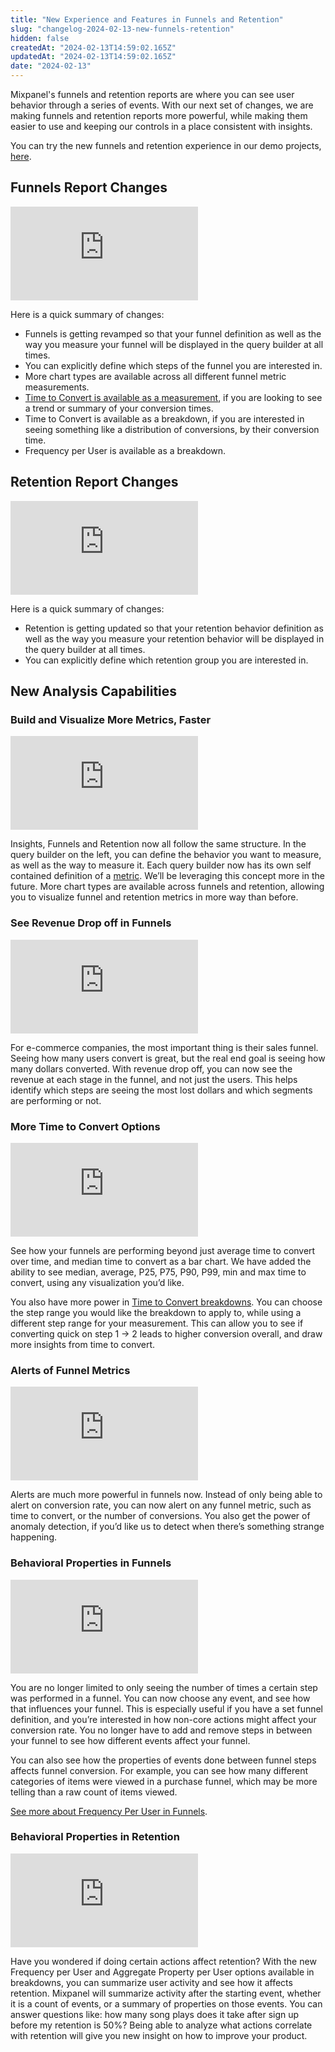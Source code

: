 ```yaml
---
title: "New Experience and Features in Funnels and Retention"
slug: "changelog-2024-02-13-new-funnels-retention"
hidden: false
createdAt: "2024-02-13T14:59:02.165Z"
updatedAt: "2024-02-13T14:59:02.165Z"
date: "2024-02-13"
---
```


Mixpanel's funnels and retention reports are where you can see user behavior through a series of events. With our next set of changes, we are making funnels and retention reports more powerful, while making them easier to use and keeping our controls in a place consistent with insights.

You can try the new funnels and retention experience in our demo projects, [here](https://mixpanel.com/project/3018488/view/3536632/app/funnels).

## Funnels Report Changes

<div style={{position: 'relative', paddingBottom: '64.90384615384616%', height: 0}}>
    <iframe src="https://www.loom.com/embed/7905e588beea48c5bc757ce8c43aae8b"
        frameBorder="0"
        webkitallowfullscreen="true" mozallowfullscreen="true" allowFullScreen
        style={{position: 'absolute', 'top': 0, 'left': 0, 'width': '100%', 'height': '100%'}}>
    </iframe>
</div>

Here is a quick summary of changes:

- Funnels is getting revamped so that your funnel definition as well as the way you measure your funnel will be displayed in the query builder at all times.
- You can explicitly define which steps of the funnel you are interested in.
- More chart types are available across all different funnel metric measurements.
- [Time to Convert is available as a measurement](/docs/reports/funnels/funnels-advanced#time-to-convert-measurement), if you are looking to see a trend or summary of your conversion times.
- Time to Convert is available as a breakdown, if you are interested in seeing something like a distribution of conversions, by their conversion time.
- Frequency per User is available as a breakdown.

## Retention Report Changes

<div style={{position: 'relative', paddingBottom: '64.90384615384616%', height: 0}}>
    <iframe src="https://www.loom.com/embed/45ddc28851aa494ead99bccafe1f9a37"
        frameBorder="0"
        webkitallowfullscreen="true" mozallowfullscreen="true" allowFullScreen
        style={{position: 'absolute', 'top': 0, 'left': 0, 'width': '100%', 'height': '100%'}}>
    </iframe>
</div>

Here is a quick summary of changes:

- Retention is getting updated so that your retention behavior definition as well as the way you measure your retention behavior will be displayed in the query builder at all times.
- You can explicitly define which retention group you are interested in.

## New Analysis Capabilities

### Build and Visualize More Metrics, Faster

<div style={{position: 'relative', paddingBottom: '64.90384615384616%', height: 0}}>
    <iframe src="https://www.loom.com/embed/bee5153decf441c49d141f8b68f161e4"
        frameBorder="0"
        webkitallowfullscreen="true" mozallowfullscreen="true" allowFullScreen
        style={{position: 'absolute', 'top': 0, 'left': 0, 'width': '100%', 'height': '100%'}}>
    </iframe>
</div>

Insights, Funnels and Retention now all follow the same structure. In the query builder on the left, you can define the behavior you want to measure, as well as the way to measure it. Each query builder now has its own self contained definition of a [metric](/docs/reports#metrics). We’ll be leveraging this concept more in the future. More chart types are available across funnels and retention, allowing you to visualize funnel and retention metrics in more way than before.

### See Revenue Drop off in Funnels

<div style={{position: 'relative', paddingBottom: '64.90384615384616%', height: 0}}>
    <iframe src="https://www.loom.com/embed/e041e17a02d4429b84304ba0ce1345dc"
        frameBorder="0"
        webkitallowfullscreen="true" mozallowfullscreen="true" allowFullScreen
        style={{position: 'absolute', 'top': 0, 'left': 0, 'width': '100%', 'height': '100%'}}>
    </iframe>
</div>

For e-commerce companies, the most important thing is their sales funnel. Seeing how many users convert is great, but the real end goal is seeing how many dollars converted. With revenue drop off, you can now see the revenue at each stage in the funnel, and not just the users. This helps identify which steps are seeing the most lost dollars and which segments are performing or not.

### More Time to Convert Options

<div style={{position: 'relative', paddingBottom: '64.90384615384616%', height: 0}}>
    <iframe src="https://www.loom.com/embed/5150be7a7b194de0ac538ff85c35c3ce"
        frameBorder="0"
        webkitallowfullscreen="true" mozallowfullscreen="true" allowFullScreen
        style={{position: 'absolute', 'top': 0, 'left': 0, 'width': '100%', 'height': '100%'}}>
    </iframe>
</div>

See how your funnels are performing beyond just average time to convert over time, and median time to convert as a bar chart. We have added the ability to see median, average, P25, P75, P90, P99, min and max time to convert, using any visualization you’d like.

You also have more power in [Time to Convert breakdowns](/docs/reports/funnels/funnels-advanced#time-to-convert-breakdown). You can choose the step range you would like the breakdown to apply to, while using a different step range for your measurement. This can allow you to see if converting quick on step 1 → 2 leads to higher conversion overall, and draw more insights from time to convert.

### Alerts of Funnel Metrics

<div style={{position: 'relative', paddingBottom: '64.90384615384616%', height: 0}}>
    <iframe src="https://www.loom.com/embed/0284fcd216c74397966996fbb558b053"
        frameBorder="0"
        webkitallowfullscreen="true" mozallowfullscreen="true" allowFullScreen
        style={{position: 'absolute', 'top': 0, 'left': 0, 'width': '100%', 'height': '100%'}}>
    </iframe>
</div>

Alerts are much more powerful in funnels now. Instead of only being able to alert on conversion rate, you can now alert on any funnel metric, such as time to convert, or the number of conversions. You also get the power of anomaly detection, if you’d like us to detect when there’s something strange happening.

### Behavioral Properties in Funnels

<div style={{position: 'relative', paddingBottom: '64.90384615384616%', height: 0}}>
    <iframe src="https://www.loom.com/embed/e6e9806db88b448bb82044033ac052cf"
        frameBorder="0"
        webkitallowfullscreen="true" mozallowfullscreen="true" allowFullScreen
        style={{position: 'absolute', 'top': 0, 'left': 0, 'width': '100%', 'height': '100%'}}>
    </iframe>
</div>

You are no longer limited to only seeing the number of times a certain step was performed in a funnel. You can now choose any event, and see how that influences your funnel. This is especially useful if you have a set funnel definition, and you’re interested in how non-core actions might affect your conversion rate. You no longer have to add and remove steps in between your funnel to see how different events affect your funnel.

You can also see how the properties of events done between funnel steps affects funnel conversion. For example, you can see how many different categories of items were viewed in a purchase funnel, which may be more telling than a raw count of items viewed.

[See more about Frequency Per User in Funnels](/docs/reports/funnels/funnels-advanced#frequency-per-user).

### Behavioral Properties in Retention

<div style={{position: 'relative', paddingBottom: '64.90384615384616%', height: 0}}>
    <iframe src="https://www.loom.com/embed/dd4042654e6f46039d011a680fe93948"
        frameBorder="0"
        webkitallowfullscreen="true" mozallowfullscreen="true" allowFullScreen
        style={{position: 'absolute', 'top': 0, 'left': 0, 'width': '100%', 'height': '100%'}}>
    </iframe>
</div>

Have you wondered if doing certain actions affect retention? With the new Frequency per User and Aggregate Property per User options available in breakdowns, you can summarize user activity and see how it affects retention. Mixpanel will summarize activity after the starting event, whether it is a count of events, or a summary of properties on those events. You can answer questions like: how many song plays does it take after sign up before my retention is 50%? Being able to analyze what actions correlate with retention will give you new insight on how to improve your product.
